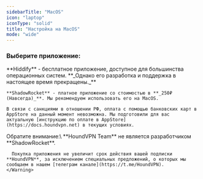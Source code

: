 ```yaml
---
sidebarTitle: "MacOS"
icon: "laptop"
iconType: "solid"
title: "Настройка на MacOS"
mode: "wide"
---
```


### Выберите приложение:

<Tabs>
  <Tab title="Что выбрать?">
    **Hiddify** - бесплатное приложение, доступное для большинства операционных систем. **_Однако его разработка и поддержка в настоящее время прекращены._**

    **ShadowRocket** - платное приложение со стоимостью в **_250₽ (Навсегда)_**. Мы рекомендуем использовать его на MacOS.

    В связи с санкциями в отношении РФ, оплата с помощью банковских карт в AppStore на данный момент невозможна. Мы подготовили для вас актуальную [инструкцию по оплате в AppStore](https://docs.houndvpn.net) в текущих условиях.
  </Tab>
  <Tab title="Hiddify (Бесплатно)">
    
  </Tab>
  <Tab title="ShadowRocket (250р)">
    <Warning>
      Обратите внимание:\
      **HoundVPN Team** не является разработчиком **ShadowRocket**.

      Покупка приложения не увеличит срок действия вашей подписки **HoundVPN**, за исключением специальных предложений, о которых мы сообщаем в нашем [телеграм канале](https://t.me/HoundVPN).
    </Warning>
  </Tab>
</Tabs>